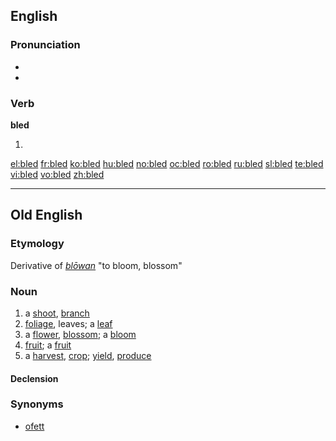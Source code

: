 ==English==

===Pronunciation===
* {{IPA|/ˈbled/}}
* {{rhymes|ɛd}}

===Verb===
'''bled'''

# {{past of|[[bleed]]}}

[[el:bled]]
[[fr:bled]]
[[ko:bled]]
[[hu:bled]]
[[no:bled]]
[[oc:bled]]
[[ro:bled]]
[[ru:bled]]
[[sl:bled]]
[[te:bled]]
[[vi:bled]]
[[vo:bled]]
[[zh:bled]]
----
==Old English==

===Etymology===
Derivative of ''[[blowan|blōwan]]'' "to bloom, blossom"

===Noun===
{{infl|ang|noun|cat=nouns|head=blēd|g=f}}

# a [[shoot]], [[branch]]
# [[foliage]], leaves; a [[leaf]]
# a [[flower]], [[blossom]]; a [[bloom]]
# [[fruit]]; a [[fruit]]
# a [[harvest]], [[crop]]; [[yield]], [[produce]]

====Declension====
{{ang-decl-noun|blēd|blēda|blēde|blēda|blēde|blēda|blēde|blēdum}}

===Synonyms===
* [[ofett]]